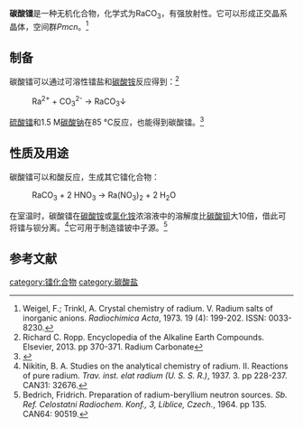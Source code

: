 {{chembox
| Verifiedfields = 
| Watchedfields = 
| verifiedrevid = 
| Name = 碳酸镭
| NameEn = radium carbonate
| ImageFileL1    = Radium-ion-3D-vdW.png
| ImageFileR1    = Carbonate-3D-vdW.png
| ImageSize = 
| ImageName = 
| IUPACName = 
| OtherNames =
|Section1={{Chembox Identifiers
| CASNo_Ref = {{cascite|correct|CAS}}
| CASNo = 7116-98-5
| UNII_Ref = 
| UNII = 
| EINECS = 
| PubChem = 
| InChI = 
| SMILES = 
  }}
|Section3={{Chembox Properties
| Formula = RaCO<sub>3</sub>
| MolarMass = 286.011
| Appearance = 
| Solubility = 2.1×10<sup>−4</sup>g（20 °C）<ref name=Richard />
| MeltingPt = 
| Density = 
  }}
}}

'''碳酸镭'''是一种无机化合物，化学式为RaCO<sub>3</sub>，有强放射性。它可以形成正交晶系晶体，空间群''Pmcn''。<ref>Weigel, F.; Trinkl, A. Crystal chemistry of radium.  V.  Radium salts of inorganic anions. ''Radiochimica Acta'', 1973. 19 (4): 199-202. ISSN: 0033-8230.</ref>
==制备==
碳酸镭可以通过可溶性镭盐和[[碳酸铵|碳酸铵]]反应得到：<ref name=Richard>Richard C. Ropp. Encyclopedia of the Alkaline Earth Compounds. Elsevier, 2013. pp 370-371. Radium Carbonate</ref>
: Ra<sup>2+</sup> + CO<sub>3</sub><sup>2-</sup> → RaCO<sub>3</sub>↓

[[硫酸镭|硫酸镭]]和1.5 M[[碳酸钠|碳酸钠]]在85 °C反应，也能得到碳酸镭。<ref>{{cite journal|journal=Journal of Radioanalytical and Nuclear Chemistry|volume=310|issue=2|language=en|issn=0236-5731|date=2016-11|pages=589–595|doi=10.1007/s10967-016-4927-x|url=http://link.springer.com/10.1007/s10967-016-4927-x|title=Disassembly of old radium sources and conversion of radium sulfate into radium carbonate for subsequent dissolution in acid|accessdate=2020-12-10|author=Artem V. Matyskin, Burçak Ebin, Mikhail Tyumentsev, Stefan Allard, Gunnar Skarnemark, Henrik Ramebäck, Christian Ekberg}}</ref>
==性质及用途==
碳酸镭可以和酸反应，生成其它镭化合物：
: RaCO<sub>3</sub> + 2 HNO<sub>3</sub> → Ra(NO<sub>3</sub>)<sub>2</sub> + 2 H<sub>2</sub>O

在室温时，碳酸镭在[[碳酸铵|碳酸铵]]或[[氯化铵|氯化铵]]浓溶液中的溶解度比[[碳酸钡|碳酸钡]]大10倍，借此可将镭与钡分离。<ref>Nikitin, B. A. Studies on the analytical chemistry of radium. II. Reactions of pure radium. ''Trav. inst. elat radium (U. S. S. R.)'', 1937. 3. pp 228-237. CAN31: 32676.</ref>它可用于制造镭铍中子源。<ref>Bedrich, Fridrich. Preparation of radium-​beryllium neutron sources. ''Sb. Ref. Celostatni Radiochem. Konf., 3, Liblice, Czech.'', 1964. pp 135. CAN64: 90519.</ref>
==参考文献==
{{reflist}}

{{镭化合物}}
{{碳酸盐}}
[[category:镭化合物|category:镭化合物]]
[[category:碳酸盐|category:碳酸盐]]